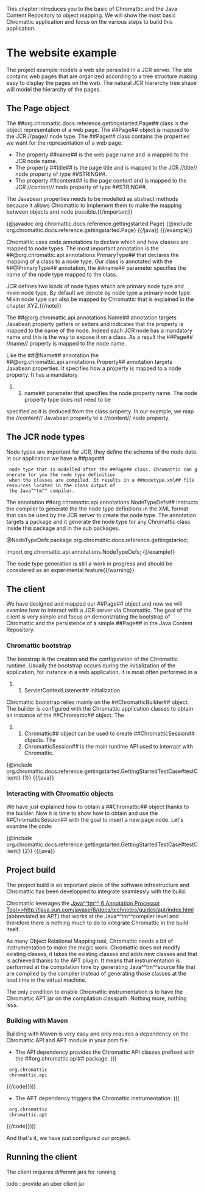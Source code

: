 This chapter introduces you to the basic of Chromattic and the Java Content Repository to object mapping. We will show
the most basic Chromattic application and focus on the various steps to build this application.

= The website example =

The project example models a web site persisted in a JCR server. The site contains web pages that are organized
according to a tree structure making easy to display the pages on the web. The natural JCR hierarchy tree shape
will model the hierarchy of the pages.

== The Page object ==

The ##org.chromattic.docs.reference.gettingstarted.Page## class is the object representation of a web page.
The ##Page## object is mapped to the JCR //page// node type. The ##Page## class contains
the properties we want for the representation of a web page:

* The property ##name## is the web page name and is mapped to the JCR node name.
* The property ##title## is the page title and is mapped to the JCR //title// node property of type ##STRING##.
* The property ##content## is the page content and is mapped to the JCR //content// node property of type ##STRING##.

{{important}}The Javabean properties needs to be modelled as abstract methods because it allows Chromattic to implement them to make
the mapping between objects and node possible.{{/important}}

{{example title="The Page class"}}
{{java}}
{@javadoc org.chromattic.docs.reference.gettingstarted.Page}
{@include org.chromattic.docs.reference.gettingstarted.Page}
{{/java}}
{{/example}}

Chromattic uses code annotations to declare which and how classes are mapped to node types. The most important annotation
is the ##@org.chromattic.api.annotations.PrimaryType## that declares the mapping of a class to a
node type. Our class is annotated with the ##@PrimaryType## annotation, the ##name## parameter
specifies the name of the node type mapped to the class.

{{note}}JCR defines two kinds of node types which are primary node type and mixin node type. By default we
denote by node type a primary node type. Mixin node type can also be mapped by Chromattic that is explained in
the chapter XYZ.{{/note}}

The ##@org.chromattic.api.annotations.Name## annotation targets Javabean property getters or setters and
indicates that the property is mapped to the name of the node. Indeed each JCR node has a mandatory name and this is the
way to expose it on a class. As a result the ##Page## //name// property is mapped to the node name.

Like the ##@Name## annotation the ##@org.chromattic.api.annotations.Property## annotation
targets Javabean properties. It specifies how a property is mapped to a node property. It has a mandatory
##name## parameter that specifies the node property name. The node property type does not need to be
specified as it is deduced from the class property. In our example, we map the //content// Javabean property to
a //content// node property.

== The JCR node types ==

Node types are important for JCR, they define the schema of the node data. In our application we have a ##page##
  node type that is modelled after the ##Page## class. Chromattic can generate for you the node type definition
  when the classes are compiled. It results in a ##nodetype.xml## file resources located in the class output of
  the Java^^tm^^ compiler.

The annotation ##org.chromattic.api.annotations.NodeTypeDefs## instructs the compiler to generate the the
node type definitions in the XML format that can be used by the JCR server to create the node type. The annotation
targets a package and it generate the node type for any Chromattic class inside this package and in the sub packages.

{{example title="The org.chromattic.docs.reference.gettingstarted.package-info.java file package"}}
{{java}}
@NodeTypeDefs package org.chromattic.docs.reference.gettingstarted;

import org.chromattic.api.annotations.NodeTypeDefs;
{{/example}}

{{warning}}The node type generation is still a work in progress and should be considered as an experimental feature{{/warning}}

== The client ==

We have designed and mapped our ##Page## object and now we will examine how to interact with a JCR server
via Chromattic. The goal of the client is very simple and focus on demonstrating the bootstrap of Chromattic and the
persistence of a simple ##Page## in the Java Content Repository.

=== Chromattic bootstrap ===

The boostrap is the creation and the configuration of the Chromattic runtime. Usually the bootstrap occurs during the
initialization of the application, for instance in a web application, it is most often performed in a
##ServletContextListener## initialization.

Chromattic bootstrap relies mainly on the ##ChromatticBuilder## object. The builder
is configured with the Chromattic application classes to obtain an instance of the ##Chromattic## object. The
##Chromattic## object can be used to create ##ChromatticSession## objects. The
##ChromatticSession## is the main runtime API used to interract with Chromattic.

{{java}}
{@include org.chromattic.docs.reference.gettingstarted.GettingStartedTestCase#testClient() {1}}
{{/java}}

=== Interacting with Chromattic objects ===

We have just explained how to obtain a ##Chromattic## object thanks to the builder.
Now it is time to show how to obtain and use the ##ChromatticSession## with the goal to insert a
new page node. Let's examine the code:

{{java}}
{@include org.chromattic.docs.reference.gettingstarted.GettingStartedTestCase#testClient() {2}}
{{/java}}

== Project build ==

The project build is an important piece of the software infrastructure and Chromattic has been developped to integrate
seamlessly with the build.

Chromattic leverages the [[Java^^tm^^ 6 Annotation Processor Tool>>http://java.sun.com/javase/6/docs/technotes/guides/apt/index.html]]
(abbreviated as APT) that works at the Java^^tm^^compiler level and therefore there is nothing much to do to integrate
Chromattic in the build itself.

As many Object Relational Mapping tool, Chromattic needs a bit of instrumentation to make the magic work.
Chromattic does not modify existing classes, it takes the existing classes and adds new classes and that is achieved thanks
to the APT plugin. It means that instrumentation is performed at the compilation time by generating Java^^tm^^source file
that are compiled by the compiler instead of generating those classes at the load time in the virtual machine.

The only condition to enable Chromattic instrumentation is to have the Chromattic APT jar on the compilation classpath.
Nothing more, nothing less.

=== Building with Maven ===

Building with Maven is very easy and only requires a dependency on the Chromattic API and APT module in your pom file.

* The API dependency provides the Chromattic API classes prefixed with the ##org.chromattic.api## package. (((
{{code language=XML}}<dependency>
  <groupId>org.chromattic</groupId>
  <artifactId>chromattic.api</artifactId>
</dependency>{{/code}})))
* The APT dependency triggers the Chromattic instrumentation. (((
{{code language=XML}}<dependency>
  <groupId>org.chromattic</groupId>
  <artifactId>chromattic.apt</artifactId>
</dependency>{{/code}})))

And that's it, we have just configured our project. 

== Running the client ==

The client requires different jars for running

todo : provide an uber client jar